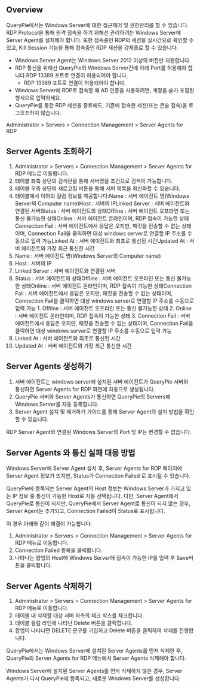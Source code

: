 ## Overview
QueryPie에서는 Windows Server에 대한 접근제어 및 권한관리를 할 수 있습니다. RDP Protocol을 통해 원격 접속을 하기 위해선 관리하려는 Windows Server에 Server Agent를 설치해야 합니다. 또한 접속중인 RDP의 세션을 실시간으로 확인할 수 있고, Kill Session 기능을 통해 접속중인 RDP 세션을 강제종료 할 수 있습니다.

* Windows Server Agent는 Windows Server 2012 이상의 버전만 지원합니다.
* RDP 통신을 위해선 QueryPie와 Windows Server간에 아래 Port를 허용해야 합니다.RDP 13389 포트로 연결이 허용되어야 합니다.
  * RDP 13389 포트로 연결이 허용되어야 합니다.
* Windows Server에 RDP로 접속할 때 AD 인증을 사용하려면, 계정을 @가 포함된 형식으로 입력하세요.
* QueryPie를 통한 RDP 세션을 종료해도, 기존에 접속한 세션(또는 콘솔 접속)을 로그오프하지 않습니다.

Administrator &gt; Servers &gt; Connection Management &gt; Server Agents for RDP

## Server Agents 조회하기
1. Administrator > Servers > Connection Management > Server Agents for RDP 메뉴로 이동합니다.
2. 테이블 좌측 상단의 검색란을 통해 서버명을 조건으로 검색이 가능합니다.
3. 테이블 우측 상단의 새로고침 버튼을 통해 서버 목록을 최신화할 수 있습니다.
4. 테이블에서 이하의 컬럼 정보를 제공합니다:Name : 서버 에이전트 명(Windows Server의 Computer name)Host : 서버의 IPLinked Server : 서버 에이전트와 연결된 서버Status : 서버 에이전트의 상태Offline : 서버 에이전트 오프라인 또는 통신 불가능한 상태Online : 서버 에이전트 온라인이며, RDP 접속이 가능한 상태Connection Fail : 서버 에이전트에서 응답은 오지만, 패킷을 전송할 수 없는 상태이며, Connection Fail을 클릭하면 대상 windows server로 연결할 IP 주소를 수동으로 입력 가능Linked At : 서버 에이전트와 최초로 통신된 시간Updated At : 서버 에이전트와 가장 최근 통신한 시간
  1. Name : 서버 에이전트 명(Windows Server의 Computer name)
  2. Host : 서버의 IP
  3. Linked Server : 서버 에이전트와 연결된 서버
  4. Status : 서버 에이전트의 상태Offline : 서버 에이전트 오프라인 또는 통신 불가능한 상태Online : 서버 에이전트 온라인이며, RDP 접속이 가능한 상태Connection Fail : 서버 에이전트에서 응답은 오지만, 패킷을 전송할 수 없는 상태이며, Connection Fail을 클릭하면 대상 windows server로 연결할 IP 주소를 수동으로 입력 가능
    1. Offline : 서버 에이전트 오프라인 또는 통신 불가능한 상태
    2. Online : 서버 에이전트 온라인이며, RDP 접속이 가능한 상태
    3. Connection Fail : 서버 에이전트에서 응답은 오지만, 패킷을 전송할 수 없는 상태이며, Connection Fail을 클릭하면 대상 windows server로 연결할 IP 주소를 수동으로 입력 가능
  5. Linked At : 서버 에이전트와 최초로 통신된 시간
  6. Updated At : 서버 에이전트와 가장 최근 통신한 시간

## Server Agents 생성하기
1. 서버 에이전트는 windows server에 설치된 서버 에이전트가 QueryPie 서버와 통신하면 Server Agents for RDP 화면에 자동으로 생성됩니다.
2. QueryPie 서버와 Server Agents가 통신하면 QueryPie의 Servers에 Windows Server를 자동 등록합니다.
3. Server Agent 설치 및 제거하기 가이드를 통해 Server Agent의 설치 방법을 확인할 수 있습니다.

RDP Server Agent와 연결된 Windows Server의 Port 및 IP는 변경할 수 없습니다.

## Server Agents 와 통신 실패 대응 방법
Windows Server에 Server Agent 설치 후, Server Agents for RDP 페이지에 Server Agent 정보가 뜨지만, Status가 Connection Failed 로 표시될 수 있습니다.

QueryPie에 등록되는 Server Agent의 Host 정보는 Windows Server가 가지고 있는 IP 정보 중 통신이 가능한 Host로 자동 선택됩니다. 다만, Server Agent에서 QueryPie로 통신이 되지만, QueryPie에서 Server Agent로 통신이 되지 않는 경우, Server Agent는 추가되고, Connection Failed이 Status로 표시됩니다.

이 경우 아래와 같이 해결이 가능합니다.

1. Administrator > Servers > Connection Management > Server Agents for RDP 메뉴로 이동합니다.
2. Connection Failed 항목을 클릭합니다.
3. 나타나는 팝업의 Host에 Windows Server에 접속이 가능한 IP를 입력 후 Save버튼을 클릭합니다.

## Server Agents 삭제하기
1. Administrator > Servers > Connection Management > Server Agents for RDP 메뉴로 이동합니다.
2. 테이블 내 삭제할 대상 서버 좌측의 체크 박스를 체크합니다.
3. 테이블 컬럼 라인에 나타난 Delete 버튼을 클릭합니다.
4. 팝업이 나타나면 DELETE 문구를 기입하고 Delete 버튼을 클릭하여 삭제를 진행합니다.

QueryPie에서는 Windows Server에 설치된 Server Agents를 먼저 삭제한 후, QueryPie의 Server Agents for RDP 메뉴에서 Server Agents 삭제해야 합니다.

Windows Server에 설치된 Server Agents를 먼저 삭제하지 않은 경우, Server Agents가 다시 QueryPie에 등록되고, 새로운 Windows Server를 생성합니다.
